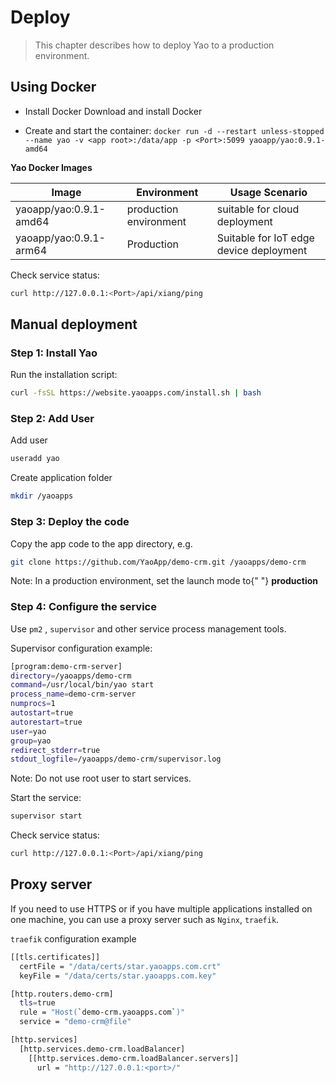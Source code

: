 # Deploy

<blockquote>
  This chapter describes how to deploy Yao to a production environment.
</blockquote>

## Using Docker

- Install Docker Download and install Docker

- Create and start the container: `docker run -d --restart unless-stopped --name yao -v <app root>:/data/app -p <Port>:5099 yaoapp/yao:0.9.1-amd64`

**Yao Docker Images**

| Image                  | Environment            | Usage Scenario                          |
| ---------------------- | ---------------------- | --------------------------------------- |
| yaoapp/yao:0.9.1-amd64 | production environment | suitable for cloud deployment           |
| yaoapp/yao:0.9.1-arm64 | Production             | Suitable for IoT edge device deployment |

Check service status:

```bash
curl http://127.0.0.1:<Port>/api/xiang/ping
```

## Manual deployment

### Step 1: Install Yao

Run the installation script:

```bash
curl -fsSL https://website.yaoapps.com/install.sh | bash
```

### Step 2: Add User

Add user

```bash
useradd yao
```

Create application folder

```bash
mkdir /yaoapps
```

### Step 3: Deploy the code

Copy the app code to the app directory, e.g.

```bash
git clone https://github.com/YaoApp/demo-crm.git /yaoapps/demo-crm
```

<Notice type="warning">
  Note: In a production environment, set the launch mode to{" "}
  <strong>production</strong>
</Notice>

### Step 4: Configure the service

Use `pm2` , `supervisor` and other service process management tools.

Supervisor configuration example:

```bash
[program:demo-crm-server]
directory=/yaoapps/demo-crm
command=/usr/local/bin/yao start
process_name=demo-crm-server
numprocs=1
autostart=true
autorestart=true
user=yao
group=yao
redirect_stderr=true
stdout_logfile=/yaoapps/demo-crm/supervisor.log

```

<Notice type="warning">Note: Do not use root user to start services. </Notice>

Start the service:

```bash
supervisor start
```

Check service status:

```bash
curl http://127.0.0.1:<Port>/api/xiang/ping
```

## Proxy server

If you need to use HTTPS or if you have multiple applications installed on one machine, you can use a proxy server such as `Nginx`, `traefik`.

`traefik` configuration example

```bash
[[tls.certificates]]
  certFile = "/data/certs/star.yaoapps.com.crt"
  keyFile = "/data/certs/star.yaoapps.com.key"

[http.routers.demo-crm]
  tls=true
  rule = "Host(`demo-crm.yaoapps.com`)"
  service = "demo-crm@file"

[http.services]
  [http.services.demo-crm.loadBalancer]
    [[http.services.demo-crm.loadBalancer.servers]]
      url = "http://127.0.0.1:<port>/"

```
